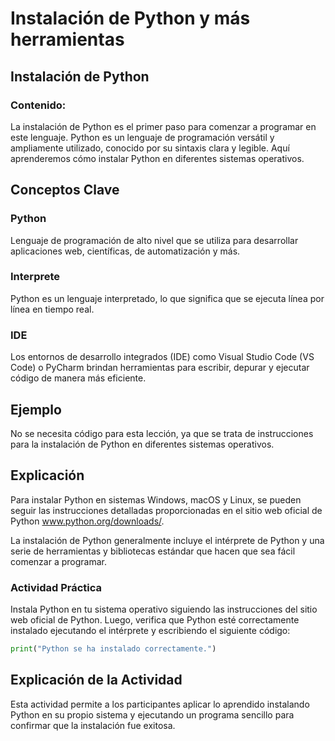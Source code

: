 # Instalación de Python y más herramientas

## Instalación de Python

### Contenido:

La instalación de Python es el primer paso para comenzar a programar en este lenguaje. Python es un lenguaje de programación versátil y ampliamente utilizado, conocido por su sintaxis clara y legible. Aquí aprenderemos cómo instalar Python en diferentes sistemas operativos.

## Conceptos Clave

### Python

Lenguaje de programación de alto nivel que se utiliza para desarrollar aplicaciones web, científicas, de automatización y más.

### Interprete

Python es un lenguaje interpretado, lo que significa que se ejecuta línea por línea en tiempo real.

### IDE 

Los entornos de desarrollo integrados (IDE) como Visual Studio Code (VS Code) o PyCharm brindan herramientas para escribir, depurar y ejecutar código de manera más eficiente.

## Ejemplo

No se necesita código para esta lección, ya que se trata de instrucciones para la instalación de Python en diferentes sistemas operativos.

## Explicación

Para instalar Python en sistemas Windows, macOS y Linux, se pueden seguir las instrucciones detalladas proporcionadas en el sitio web oficial de Python [www.python.org/downloads/](https://www.python.org/downloads/).

La instalación de Python generalmente incluye el intérprete de Python y una serie de herramientas y bibliotecas estándar que hacen que sea fácil comenzar a programar.

::: {.callout-important}

### Actividad Práctica
Instala Python en tu sistema operativo siguiendo las instrucciones del sitio web oficial de Python. Luego, verifica que Python esté correctamente instalado ejecutando el intérprete y escribiendo el siguiente código:

```python
print("Python se ha instalado correctamente.")
```
::: 

## Explicación de la Actividad
Esta actividad permite a los participantes aplicar lo aprendido instalando Python en su propio sistema y ejecutando un programa sencillo para confirmar que la instalación fue exitosa.